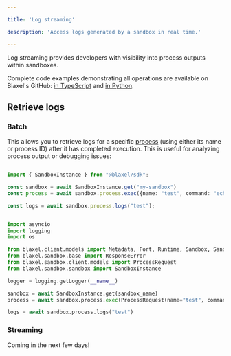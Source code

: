 ```yaml
---

title: 'Log streaming'

description: 'Access logs generated by a sandbox in real time.'

---
```


Log streaming provides developers with visibility into process outputs within sandboxes.

<Tip>Complete code examples demonstrating all operations are available on Blaxel's GitHub: [in TypeScript](https://github.com/blaxel-ai/sdk-typescript/blob/main/integrationtest/sandbox.ts) and [in Python](https://github.com/blaxel-ai/sdk-python/blob/main/integrationtest/sandbox.py).</Tip>

## Retrieve logs

### Batch

This allows you to retrieve logs for a specific [process](Processes) (using either its name or process ID) after it has completed execution. This is useful for analyzing process output or debugging issues:

<CodeGroup>

```typescript TypeScript {6}

import { SandboxInstance } from "@blaxel/sdk";

const sandbox = await SandboxInstance.get("my-sandbox")
const process = await sandbox.process.exec({name: "test", command: "echo 'Hello world'"})

const logs = await sandbox.process.logs("test");

```

```python Python {15}

import asyncio
import logging
import os

from blaxel.client.models import Metadata, Port, Runtime, Sandbox, SandboxSpec
from blaxel.sandbox.base import ResponseError
from blaxel.sandbox.client.models import ProcessRequest
from blaxel.sandbox.sandbox import SandboxInstance

logger = logging.getLogger(__name__)

sandbox = await SandboxInstance.get(sandbox_name)
process = await sandbox.process.exec(ProcessRequest(name="test", command="echo 'Hello world'"))

logs = await sandbox.process.logs("test")

```

</CodeGroup>

### Streaming

Coming in the next few days!